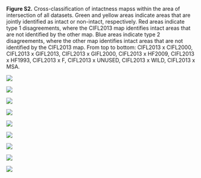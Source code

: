 **Figure S2.** Cross-classification of intactness mapss within the area of intersection of all datasets. Green and yellow areas indicate areas that are jointly identified as intact or non-intact, respectively. Red areas indicate type 1 disagreements, where the CIFL2013 map identifies intact areas that are not identified by the other map. Blue areas indicate type 2 disagreements, where the other map identifies intact areas that are not identified by the CIFL2013 map. From top to bottom: CIFL2013 x CIFL2000, CIFL2013 x GIFL2013, CIFL2013 x GIFL2000, CIFL2013 x HF2009, CIFL2013 x HF1993, CIFL2013 x F, CIFL2013 x UNUSED, CIFL2013 x WILD, CIFL2013 x MSA.

![](https://github.com/beacons/intactness/blob/master/supp_info/maps/cifl2013_x_cifl2000.png)

![](maps/cifl2013_x_gifl2013.png)

![](maps/cifl2013_x_gifl2000.png)

![](maps/cifl2013_x_hf2009.png)

![](maps/cifl2013_x_hf1993.png)

![](maps/cifl2013_x_ff.png)

![](maps/cifl2013_x_unused.png)

![](maps/cifl2013_x_wild.png)

![](maps/cifl2013_x_msa.png)
